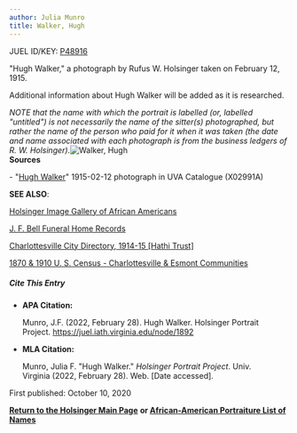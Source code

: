 ```yaml
---
author: Julia Munro
title: Walker, Hugh
---
```

JUEL ID/KEY: [P48916](http://juel.iath.virginia.edu/public_person?person=48916 "P48916")

"Hugh Walker," a photograph by Rufus W. Holsinger taken on February 12, 1915.

Additional information about Hugh Walker will be added as it is researched.  

_NOTE that the name with which the portrait is labelled (or, labelled "untitled") is not necessarily the name of the sitter(s) photographed, but rather the name of the person who paid for it when it was taken (the date and name associated with each photograph is from the business ledgers of R. W. Holsinger)._![Walker, Hugh](https://iiif.lib.virginia.edu/iiif/uva-lib:1043004/full/778,561/0/default.jpg "Walker, Hugh")   
**Sources**

\- "[Hugh Walker](https://search.lib.virginia.edu/sources/images/items/uva-lib:1043004 "Walker, Hugh")" 1915-02-12 photograph in UVA Catalogue (X02991A) 

**SEE ALSO**:

[Holsinger Image Gallery of African Americans](http://rwholsingerphotos.org/images.php "Holsinger Image Gallery of African Americans")

[J. F. Bell Funeral Home Records](http://www2.vcdh.virginia.edu/afam/raceandplace/perl_scripts/funeral_search.html "J. F. Bell Funeral Home Database")

[Charlottesville City Directory, 1914-15 \[Hathi Trust\]](https://catalog.hathitrust.org/Record/101954103 "Charlottesville City Directory, 1914-15") 

[1870 & 1910 U. S. Census - Charlottesville & Esmont Communities](http://www2.vcdh.virginia.edu/afam/raceandplace/census/search_both.html "1870 & 1910 U. S. Census: Charlottesville and Esmont Communities")

##### **Cite This Entry**

*   **APA Citation:**
    
    Munro, J.F. (2022, February 28). Hugh Walker. Holsinger Portrait Project. https://juel.iath.virginia.edu/node/1892
    
*   **MLA Citation:**
    
    Munro, Julia F. "Hugh Walker." _Holsinger Portrait Project_. Univ. Virginia (2022, February 28). Web. \[Date accessed\].
    

First published: October 10, 2020

[**Return to the Holsinger Main Page**](http://juel.iath.virginia.edu/node/980) **or [African-American Portraiture List of Names](http://juel.iath.virginia.edu/node/996)**